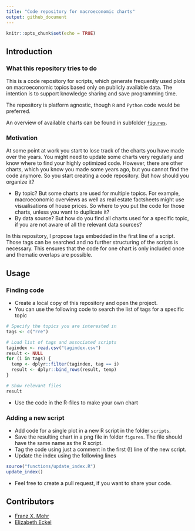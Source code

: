 ```yaml
---
title: "Code repository for macroeconomic charts"
output: github_document
---
```


```r
knitr::opts_chunk$set(echo = TRUE)
```

## Introduction

### What this repository tries to do

This is a code repository for scripts, which generate frequently used plots on macroeconomic topics based only on publicly available data. The intention is to support knowledge sharing and save programming time.

The repository is platform agnostic, though `R` and `Python` code would be preferred.

An overview of available charts can be found in subfolder [`figures`](/figures).

### Motivation

At some point at work you start to lose track of the charts you have made over the years. You might need to update some charts very regularly and know where to find your highly optimized code. However, there are other charts, which you know you made some years ago, but you cannot find the code anymore. So you start creating a code repository. But how should you organize it?

* By topic? But some charts are used for multiple topics. For example, macroeconomic overviews as well as real estate factsheets might use visualisations of house prices. So where to you put the code for those charts, unless you want to duplicate it?
* By data source? But how do you find all charts used for a specific topic, if you are not aware of all the relevant data sources?

In this repository, I propose tags embedded in the first line of a script. Those tags can be searched and no further structuring of the scripts is necessary. This ensures that the code for one chart is only included once and thematic overlaps are possible.

## Usage

### Finding code

* Create a local copy of this repository and open the project.
* You can use the following code to search the list of tags for a specific topic

```r
# Specify the topics you are interested in
tags <- c("rre")

# Load list of tags and associated scripts
tagindex <- read.csv("tagindex.csv")
result <- NULL
for (i in tags) {
  temp <- dplyr::filter(tagindex, tag == i)
  result <- dplyr::bind_rows(result, temp)
}

# Show relevant files
result
```

* Use the code in the R-files to make your own chart

### Adding a new script

* Add code for a single plot in a new R script in the folder `scripts`.
* Save the resulting chart in a png file in folder `figures`. The file should have the same name as the R script.
* Tag the code using just a comment in the first (!) line of the new script.
* Update the index using the following lines

```r
source("functions/update_index.R")
update_index()
```

* Feel free to create a pull request, if you want to share your code.

## Contributors

* [Franz X. Mohr](https://github.com/franzmohr)
* [Elizabeth Eckel](https://www.linkedin.com/in/elizabeth-eckel-5561b419a)
